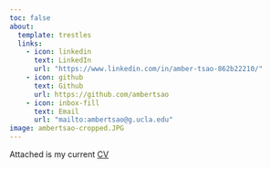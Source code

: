 ```yaml
---
toc: false
about:
  template: trestles
  links:
    - icon: linkedin
      text: LinkedIn
      url: "https://www.linkedin.com/in/amber-tsao-862b22210/"
    - icon: github
      text: Github
      url: https://github.com/ambertsao
    - icon: inbox-fill
      text: Email
      url: "mailto:ambertsao@g.ucla.edu"
image: ambertsao-cropped.JPG
---
```




Attached is my current [CV](/docs/CV/CV.pdf "CV")


